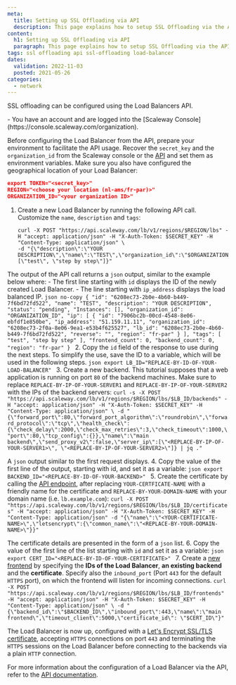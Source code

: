 ```yaml
---
meta:
  title: Setting up SSL Offloading via API
  description: This page explains how to setup SSL Offloading via the API
content:
  h1: Setting up SSL Offloading via API
  paragraph: This page explains how to setup SSL Offloading via the API
tags: ssl offloading api ssl-offloading load-balancer 
dates:
  validation: 2022-11-03
  posted: 2021-05-26
categories:
  - network
---
```


SSL offloading can be configured using the Load Balancers API.

<Message type="requirement">
  - You have an account and are logged into the [Scaleway Console](https://console.scaleway.com/organization).  
</Message>

Before configuring the Load Balancer from the API, prepare your environment to facilitate the API usage. Recover the `secret_key` and the `organization_id` from the Scaleway console or the [API](https://www.scaleway.com/en/docs/scaleway-organizations/#-Retrieving-your-Organization-ID) and set them as environment variables. 
Make sure you also have configured the geographical location of your Load Balancer:
```json
export TOKEN="<secret_key>"
REGION="<choose your location (nl-ams/fr-par)>"
ORGANIZATION_ID="<your organization ID>"
```

1. Create a new Load Balancer by running the following API call. Customize the `name`, `description` and `tags`:
    ```
    curl -X POST "https://api.scaleway.com/lb/v1/regions/$REGION/lbs" -H "accept: application/json" -H "X-Auth-Token: $SECRET_KEY" -H "Content-Type: application/json" \
    -d "{\"description\":\"YOUR DESCRIPTION\",\"name\":\"TEST\",\"organization_id\":\"$ORGANIZATION_ID\",\"tags\":[\"test\", \"step by step\"]}"
    ```
  The output of the API call returns a `json` output, similar to the example below where:
    - The first line starting with `id` displays the ID of the newly created Load Balancer.
    - The line starting with `ip_address` displays the load balanced IP.
    ```json no-copy
    {
      "id": "6208ec73-2b0e-4b60-b449-7f6bd72fd522",
      "name": "TEST",
      "description": "YOUR DESCRIPTION",
      "status": "pending",
      "Instances": [],
      "organization_id": "ORGANIZATION_ID",
      "ip": [
        {
          "id": "7906bc2b-00cd-4548-8e06-ebfdf1e850be",
          "ip_address": "51.159.11.11",
          "organization_id": "6208ec73-2f0a-8e06-9ea1-e53b4f625527",
          "lb_id": "6208ec73-2b0e-4b60-b449-7f6bd72fd522",
          "reverse": "",
          "region": "fr-par"
        }
      ],
      "tags": [
        "test",
        "step by step"
      ],
      "frontend_count": 0,
      "backend_count": 0,
      "region": "fr-par"
    }
    ```
2. Copy the `id` field of the response to use during the next steps. To simplify the use, save the ID to a variable, which will be used in the following steps.
	```json
	export LB_ID="REPLACE-BY-ID-OF-YOUR-LOAD-BALANCER"
	```
3. Create a new backend. This tutorial supposes that a web application is running on port `80` of the backend machines. Make sure to replace `REPLACE-BY-IP-OF-YOUR-SERVER1` and `REPLACE-BY-IP-OF-YOUR-SERVER2` with the IPs of the backend servers:
	```
	curl -s -X POST "https://api.scaleway.com/lb/v1/regions/$REGION/lbs/$LB_ID/backends" -H "accept: application/json" -H "X-Auth-Token: $SECRET_KEY" -H "Content-Type: application/json" \
	-d "{\"forward_port\":80,\"forward_port_algorithm\":\"roundrobin\",\"forward_protocol\":\"tcp\",\"health_check\":{\"check_delay\":2000,\"check_max_retries\":3,\"check_timeout\":1000,\"port\":80,\"tcp_config\":{}},\"name\":\"main backend\",\"send_proxy_v2\":false,\"server_ip\":[\"<REPLACE-BY-IP-OF-YOUR-SERVER1>\", \"<REPLACE-BY-IP-OF-YOUR-SERVER2>\"]} | jq ."
	```

  A `json` output similar to the first request displays. 
4. Copy the value of the first line of the output, starting with id, and set it as a variable:
	```json
	export BACKEND_ID="<REPLACE-BY-ID-OF-YOUR-BACKEND>"
	```
5. Create the certificate by calling the [API endpoint](https://developers.scaleway.com/en/products/lb/zoned_api/#post-6cdca9), after replacing `YOUR-CERTFICATE-NAME` with a friendly name for the certificate and `REPLACE-BY-YOUR-DOMAIN-NAME` with your domain name (i.e. `lb.example.com`):
	```
	curl -X POST "https://api.scaleway.com/lb/v1/regions/$REGION/lbs/$LB_ID/certificates" -H "accept: application/json" -H "X-Auth-Token: $SECRET_KEY" -H "Content-Type: application/json" -d "{\"name\":\"<YOUR-CERTIFICATE-NAME>\",\"letsencrypt\":{\"common_name\":\"<REPLACE-BY-YOUR-DOMAIN-NAME>\"}}"
	```

  The certificate details are presented in the form of a `json` list. 
6. Copy the value of the first line of the list starting with `id` and set it as a variable:
	```json
	export CERT_ID="<REPLACE-BY-ID-OF-YOUR-CERTIFICATE>"
	```
7. Create a [new frontend](https://developers.scaleway.com/en/products/lb/zoned_api/#post-8499de) by specifying the **IDs of the Load Balancer**, **an existing backend** and the **certificate**. Specify also the `inbound_port` (Port `443` for the default `HTTPS` port), on which the frontend will listen for incoming connections.
	```
	curl -X POST "https://api.scaleway.com/lb/v1/regions/$REGION/lbs/$LB_ID/frontends" -H "accept: application/json" -H "X-Auth-Token: $SECRET_KEY" -H "Content-Type: application/json" \
	-d "{\"backend_id\":\"$BACKEND_ID\",\"inbound_port\":443,\"name\":\"main frontend\",\"timeout_client\":5000,\"certificate_id\": \"$CERT_ID\"}"
	```

The Load Balancer is now up, configured with a [Let's Encrypt SSL/TLS certificate](https://letsencrypt.org/), accepting `HTTPS` connections on port `443` and terminating the `HTTPS` sessions on the Load Balancer before connecting to the backends via a plain `HTTP` connection.

For more information about the configuration of a Load Balancer via the API, refer to the [API documentation](https://developers.scaleway.com/en/products/lb/zoned_api/#introduction).


